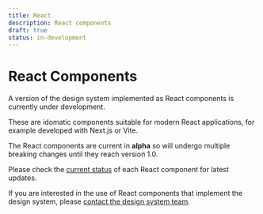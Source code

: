 ```yaml
---
title: React
description: React components
draft: true
status: in-development
---
```


# React Components

A version of the design system implemented as React components is currently under development.

These are idomatic components suitable for modern React applications, for example developed with Next.js or Vite.

<Highlight>

The React components are current in **alpha** so will undergo multiple breaking changes until they reach version 1.0.

Please check the [current status](/components/status/) of each React component for latest updates.

If you are interested in the use of React components that implement the design system, please [contact the design system team](/contact/).

</Highlight>
